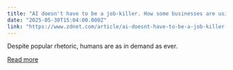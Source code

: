 ```yaml
---
title: "AI doesn't have to be a job-killer. How some businesses are using it to enhance, not replace"
date: "2025-05-30T15:04:00.000Z"
link: "https://www.zdnet.com/article/ai-doesnt-have-to-be-a-job-killer-how-some-businesses-are-using-it-to-enhance-not-replace/"
---
```


Despite popular rhetoric, humans are as in demand as ever.

[Read more](https://www.zdnet.com/article/ai-doesnt-have-to-be-a-job-killer-how-some-businesses-are-using-it-to-enhance-not-replace/)
